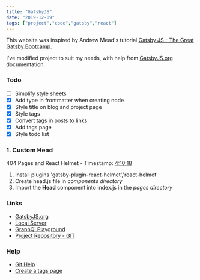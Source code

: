 ```yaml
---
title: "GatsbyJS"
date: "2019-12-09"
tags: ["project","code","gatsby","react"]
---
```


This website was inspired by Andrew Mead's tutorial [Gatsby JS - The Great Gatsby Bootcamp](https://youtu.be/8t0vNu2fCCM?t=9200).

I've modified project to suit my needs, with help from [GatsbyJS.org](https://www.gatsbyjs.org/) documentation.

### Todo

- [ ] Simplify style sheets
- [x] Add type in frontmatter when creating node
- [x] Style title on blog and project page
- [x] Style tags
- [x] Convert tags in posts to links
- [x] Add tags page
- [x] Style todo list

### 1. Custom **Head**

404 Pages and React Helmet - Timestamp: [4:10:18](https://www.youtube.com/watch?v=8t0vNu2fCCM&feature=youtu.be&t=9200)

1. Install plugins 'gatsby-plugin-react-helmet','react-helmet'
2. Create head.js file in *components directory*
3. Import the **Head** component into index.js in the *pages directory*

### Links

- [GatsbyJS.org](https://www.gatsbyjs.org/)
- [Local Server](http://localhost:8000/)
- [GraphQl Playground](http://localhost:8000/___graphql)
- [Project Repository - GIT](https://github.com/MartinDK/gatsby-website)

### Help
- [Git Help](https://www.atlassian.com/git/tutorials/learn-git-with-bitbucket-cloud)
- [Create a tags page](https://www.gatsbyjs.org/blog/2019-11-21-how-to-convert-an-existing-gatsby-blog-to-use-mdx/#reach-skip-nav)
